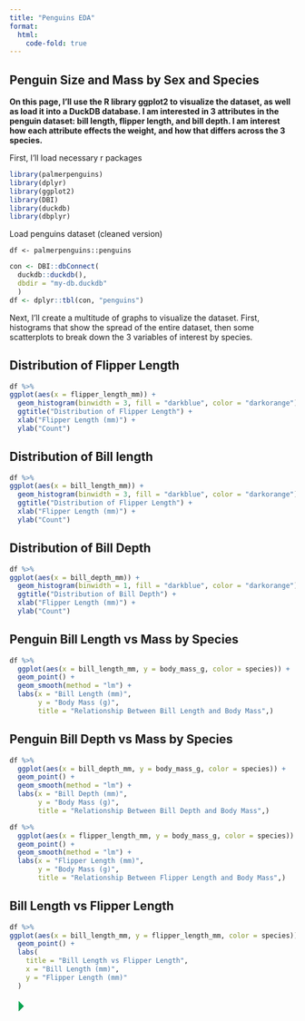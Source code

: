 ```yaml
---
title: "Penguins EDA"
format:
  html:
    code-fold: true
---
```


## Penguin Size and Mass by Sex and Species

**On this page, I'll use the R library ggplot2 to visualize the dataset, as well as load it into a DuckDB database. I am interested in 3 attributes in the penguin dataset: bill length, flipper length, and bill depth. I am interest how each attribute effects the weight, and how that differs across the 3 species.**

First, I'll load necessary r packages

```r
library(palmerpenguins)
library(dplyr)
library(ggplot2)
library(DBI)
library(duckdb)
library(dbplyr)
```

Load penguins dataset (cleaned version)

``` {warning="FALSE," message="FALSE"}
df <- palmerpenguins::penguins
```

```r
con <- DBI::dbConnect(
  duckdb::duckdb(), 
  dbdir = "my-db.duckdb"
  )
df <- dplyr::tbl(con, "penguins")
```

Next, I'll create a multitude of graphs to visualize the dataset. First, histograms that show the spread of the entire dataset, then some scatterplots to break down the 3 variables of interest by species.

## Distribution of Flipper Length

```r
df %>%
ggplot(aes(x = flipper_length_mm)) +
  geom_histogram(binwidth = 3, fill = "darkblue", color = "darkorange") +
  ggtitle("Distribution of Flipper Length") +
  xlab("Flipper Length (mm)") +
  ylab("Count")
```

## Distribution of Bill length

```r
df %>%
ggplot(aes(x = bill_length_mm)) +
  geom_histogram(binwidth = 3, fill = "darkblue", color = "darkorange") +
  ggtitle("Distribution of Flipper Length") +
  xlab("Flipper Length (mm)") +
  ylab("Count")
```

## Distribution of Bill Depth

```r
df %>%
ggplot(aes(x = bill_depth_mm)) +
  geom_histogram(binwidth = 1, fill = "darkblue", color = "darkorange") +
  ggtitle("Distribution of Bill Depth") +
  xlab("Flipper Length (mm)") +
  ylab("Count")
```

## Penguin Bill Length vs Mass by Species

```r
df %>%
  ggplot(aes(x = bill_length_mm, y = body_mass_g, color = species)) +
  geom_point() + 
  geom_smooth(method = "lm") +
  labs(x = "Bill Length (mm)", 
       y = "Body Mass (g)", 
       title = "Relationship Between Bill Length and Body Mass",)
```

## Penguin Bill Depth vs Mass by Species

```r
df %>%
  ggplot(aes(x = bill_depth_mm, y = body_mass_g, color = species)) +
  geom_point() + 
  geom_smooth(method = "lm") +
  labs(x = "Bill Depth (mm)", 
       y = "Body Mass (g)", 
       title = "Relationship Between Bill Depth and Body Mass",)
```

```r
df %>%
  ggplot(aes(x = flipper_length_mm, y = body_mass_g, color = species)) +
  geom_point() + 
  geom_smooth(method = "lm") +
  labs(x = "Flipper Length (mm)", 
       y = "Body Mass (g)", 
       title = "Relationship Between Flipper Length and Body Mass",)
```

## Bill Length vs Flipper Length

```r
df %>%
ggplot(aes(x = bill_length_mm, y = flipper_length_mm, color = species)) +
  geom_point() +
  labs(
    title = "Bill Length vs Flipper Length",
    x = "Bill Length (mm)",
    y = "Flipper Length (mm)"
  )
```

![](data:image/png;base64,iVBORw0KGgoAAAANSUhEUgAAACgAAAAaCAYAAADFTB7LAAAAcElEQVR4Xu3OwQmAQAxE0bClWYCW5N06tM6V2YPg5CjoF/JhLoHAi6iqn9eOefUbqrYvHY0cQDLyAlKRNyARmYA0ZMLRkAlGQyaU72tkAtlim7r/vJqDUDjlKBROOQyFU2icQuMUGqfQuBEaV1XPOwEx96nYACK8+wAAAABJRU5ErkJggg== "Run Current Chunk"){width="40"}
